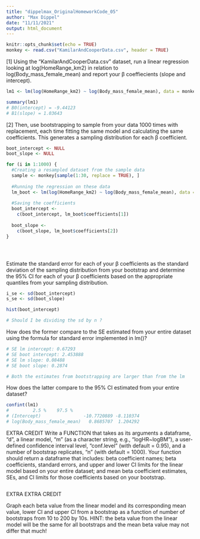 ```yaml
---
title: "dippelmax_OriginalHomeworkCode_05"
author: "Max Dippel"
date: "11/11/2021"
output: html_document
---
```


```r
knitr::opts_chunk$set(echo = TRUE)
monkey <- read.csv("KamilarAndCooperData.csv", header = TRUE)

```

[1] Using the “KamilarAndCooperData.csv” dataset, run a linear regression looking at log(HomeRange_km2) in relation to log(Body_mass_female_mean) and report your β coeffiecients (slope and intercept).


```r
lm1 <- lm(log(HomeRange_km2) ~ log(Body_mass_female_mean), data = monkey)

summary(lm1)
# B0(intercept) = -9.44123
# B1(slope) = 1.03643

```


[2] Then, use bootstrapping to sample from your data 1000 times with replacement, each time fitting the same model and calculating the same coefficients. This generates a sampling distribution for each β coefficient.
```r


boot_intercept <- NULL
boot_slope <- NULL

for (i in 1:1000) {
  #Creating a resampled dataset from the sample data
  sample <- monkey[sample(1:30, replace = TRUE), ]
  
  #Running the regression on these data
  lm_boot <- lm(log(HomeRange_km2) ~ log(Body_mass_female_mean), data = sample)
  
  #Saving the coefficients
  boot_intercept <-
    c(boot_intercept, lm_boot$coefficients[1])
  
  boot_slope <-
    c(boot_slope, lm_boot$coefficients[2])
}





```

Estimate the standard error for each of your β coefficients as the standard deviation of the sampling distribution from your bootstrap and determine the 95% CI for each of your β coefficients based on the appropriate quantiles from your sampling distribution.
```r

i_se <- sd(boot_intercept)
s_se <- sd(boot_slope)

hist(boot_intercept)

# Should I be dividing the sd by n ?
```

How does the former compare to the SE estimated from your entire dataset using the formula for standard error implemented in lm()?
```r

# SE lm intercept: 0.67293
# SE boot intercept: 2.453888
# SE lm slope: 0.08488
# SE boot slope: 0.2874

# Both the estimates from bootstrapping are larger than from the lm
```

How does the latter compare to the 95% CI estimated from your entire dataset?
```r
confint(lm1)
#         2.5 %    97.5 %
# (Intercept)                -10.7720889 -8.110374
# log(Body_mass_female_mean)   0.8685707  1.204292

```


EXTRA CREDIT
Write a FUNCTION that takes as its arguments a dataframe, “d”, a linear model, “m” (as a character string, e.g., “logHR~logBM”), a user-defined confidence interval level, “conf.level” (with default = 0.95), and a number of bootstrap replicates, “n” (with default = 1000). Your function should return a dataframe that includes: beta coefficient names; beta coefficients, standard errors, and upper and lower CI limits for the linear model based on your entire dataset; and mean beta coefficient estimates, SEs, and CI limits for those coefficients based on your bootstrap.

```r

```


EXTRA EXTRA CREDIT

Graph each beta value from the linear model and its corresponding mean value, lower CI and upper CI from a bootstrap as a function of number of bootstraps from 10 to 200 by 10s. HINT: the beta value from the linear model will be the same for all bootstraps and the mean beta value may not differ that much!

```r

```



